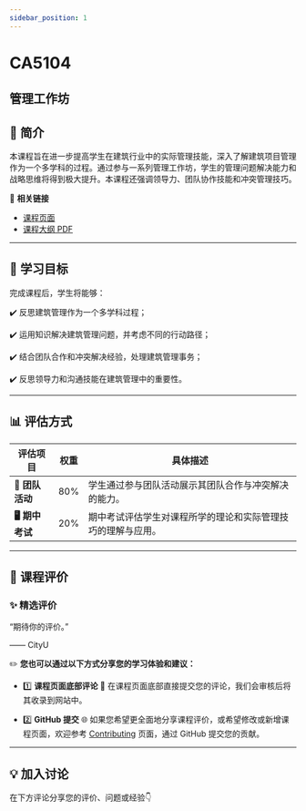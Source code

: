 ```yaml
---
sidebar_position: 1
---
```


# CA5104
## 管理工作坊

## **📘 简介**
本课程旨在进一步提高学生在建筑行业中的实际管理技能，深入了解建筑项目管理作为一个多学科的过程。通过参与一系列管理工作坊，学生的管理问题解决能力和战略思维将得到极大提升。本课程还强调领导力、团队协作技能和冲突管理技巧。

🔗 **相关链接**
- [课程页面](https://www.cityu.edu.hk/catalogue/pg/202425/course/CA5104.htm)
- [课程大纲 PDF](https://www.cityu.edu.hk/catalogue/pg/202425/course/CA5104.pdf)

---

## **🎯 学习目标**

完成课程后，学生将能够：

✔️ 反思建筑管理作为一个多学科过程；

✔️ 运用知识解决建筑管理问题，并考虑不同的行动路径；

✔️ 结合团队合作和冲突解决经验，处理建筑管理事务；

✔️ 反思领导力和沟通技能在建筑管理中的重要性。

---

## **📊 评估方式**

| **评估项目**          | **权重** | **具体描述**                                                                                       |
|----------------------|---------|---------------------------------------------------------------------------------------------------|
| **📝 团队活动**        | 80%     | 学生通过参与团队活动展示其团队合作与冲突解决的能力。                                               |
| **🖥️ 期中考试**       | 20%     | 期中考试评估学生对课程所学的理论和实际管理技巧的理解与应用。                                         |

---

## **💬 课程评价**

### ✨ **精选评价**
<div className={commentStyles.commentBox}>
    <p className={commentStyles.commentText}>
        “期待你的评价。”
    </p>
    <p className={commentStyles.commentAuthor}>—— CityU</p>
</div>

✏️ **您也可以通过以下方式分享您的学习体验和建议：**

- 1️⃣ **课程页面底部评论**
💬 在课程页面底部直接提交您的评论，我们会审核后将其收录到网站中。

- 2️⃣ **GitHub 提交**
🌐 如果您希望更全面地分享课程评价，或希望修改或新增课程页面，欢迎参考 [Contributing](https://penjc.github.io/cityU-navigator/contributing) 页面，通过 GitHub 提交您的贡献。

---

## **💡 加入讨论**

在下方评论分享您的评价、问题或经验👇
<Utterances />